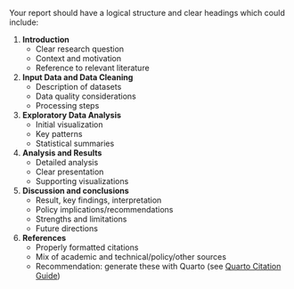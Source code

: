 Your report should have a logical structure and clear headings which could include:


1. **Introduction**
   - Clear research question
   - Context and motivation
   - Reference to relevant literature

2. **Input Data and Data Cleaning**
   - Description of datasets
   - Data quality considerations
   - Processing steps

3. **Exploratory Data Analysis**
   - Initial visualization
   - Key patterns
   - Statistical summaries

4. **Analysis and Results**
   - Detailed analysis
   - Clear presentation
   - Supporting visualizations

5. **Discussion and conclusions**
   - Result, key findings, interpretation
   - Policy implications/recommendations
   - Strengths and limitations
   - Future directions

6. **References**
   - Properly formatted citations
   - Mix of academic and technical/policy/other sources
   - Recommendation: generate these with Quarto (see [Quarto Citation Guide](https://quarto.org/docs/get-started/authoring/rstudio.html#citations))